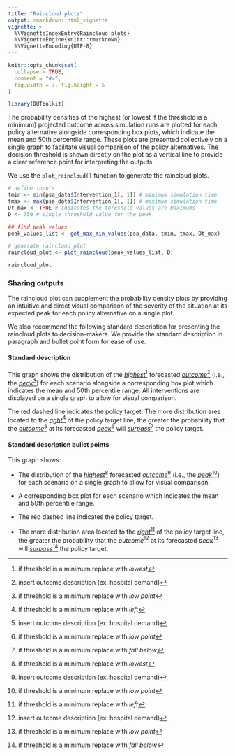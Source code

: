 ```yaml
---
title: "Raincloud plots"
output: rmarkdown::html_vignette
vignette: >
  %\VignetteIndexEntry{Raincloud plots}
  %\VignetteEngine{knitr::rmarkdown}
  %\VignetteEncoding{UTF-8}
---
```


```r
knitr::opts_chunk$set(
  collapse = TRUE,
  comment = "#>",
  fig.width = 7, fig.height = 5
)
```

```r
library(DUToolkit)
```

The probability densities of the highest (or lowest if the threshold is a minimum) projected outcome across simulation runs are plotted for each policy alternative alongside corresponding box plots, which indicate the mean and 50th percentile range. These plots are presented collectively on a single graph to facilitate visual comparison of the policy alternatives. The decision threshold is shown directly on the plot as a vertical line to provide a clear reference point for interpreting the outputs.

We use the `plot_raincloud()` function to generate the raincloud plots.

```r
# define inputs
tmin <- min(psa_data$Intervention_1[, 1]) # minimum simulation time
tmax <- max(psa_data$Intervention_1[, 1]) # maximum simulation time
Dt_max <- TRUE # indicates the threshold values are maximums
D <- 750 # single threshold value for the peak

## find peak values
peak_values_list <- get_max_min_values(psa_data, tmin, tmax, Dt_max)

# generate raincloud plot
raincloud_plot <- plot_raincloud(peak_values_list, D)

raincloud_plot
```

### Sharing outputs {#rain-outputs}

The raincloud plot can supplement the probability density plots by providing an intuitive and direct visual comparison of the severity of the situation at its expected peak for each policy alternative on a single plot.

We also recommend the following standard description for presenting the raincloud plots to decision-makers. We provide the standard description in paragraph and bullet point form for ease of use.

#### Standard description {.unnumbered}

::: rmdnote
This graph shows the distribution of the [*highest*]{.underline}[^04-raincloud_plots-1] forecasted [*outcome*]{.underline}[^04-raincloud_plots-2] (i.e., the [*peak*]{.underline}[^04-raincloud_plots-3]) for each scenario alongside a corresponding box plot which indicates the mean and 50th percentile range. All interventions are displayed on a single graph to allow for visual comparison.

The red dashed line indicates the policy target. The more distribution area located to the [*right*]{.underline}[^04-raincloud_plots-4] of the policy target line, the greater the probability that the [*outcome*]{.underline}[^04-raincloud_plots-5] at its forecasted [*peak*]{.underline}[^04-raincloud_plots-6] will [*surpass*]{.underline}[^04-raincloud_plots-7] the policy target.
:::

[^04-raincloud_plots-1]: if threshold is a minimum replace with *lowest*

[^04-raincloud_plots-2]: insert outcome description (ex. hospital demand)

[^04-raincloud_plots-3]: if threshold is a minimum replace with *low point*

[^04-raincloud_plots-4]: if threshold is a minimum replace with *left*

[^04-raincloud_plots-5]: insert outcome description (ex. hospital demand)

[^04-raincloud_plots-6]: if threshold is a minimum replace with *low point*

[^04-raincloud_plots-7]: if threshold is a minimum replace with *fall below*

#### Standard description bullet points {.unnumbered}

::: rmdnote
This graph shows:

-   The distribution of the [*highest*]{.underline}[^04-raincloud_plots-8] forecasted [*outcome*]{.underline}[^04-raincloud_plots-9] (i.e., the [*peak*]{.underline}[^04-raincloud_plots-10]) for each scenario on a single graph to allow for visual comparison.

-   A corresponding box plot for each scenario which indicates the mean and 50th percentile range.

-   The red dashed line indicates the policy target.

-   The more distribution area located to the [*right*]{.underline}[^04-raincloud_plots-11] of the policy target line, the greater the probability that the [*outcome*]{.underline}[^04-raincloud_plots-12] at its forecasted [*peak*]{.underline}[^04-raincloud_plots-13] will [*surpass*]{.underline}[^04-raincloud_plots-14] the policy target.
:::

[^04-raincloud_plots-8]: if threshold is a minimum replace with *lowest*

[^04-raincloud_plots-9]: insert outcome description (ex. hospital demand)

[^04-raincloud_plots-10]: if threshold is a minimum replace with *low point*

[^04-raincloud_plots-11]: if threshold is a minimum replace with *left*

[^04-raincloud_plots-12]: insert outcome description (ex. hospital demand)

[^04-raincloud_plots-13]: if threshold is a minimum replace with *low point*

[^04-raincloud_plots-14]: if threshold is a minimum replace with *fall below*
